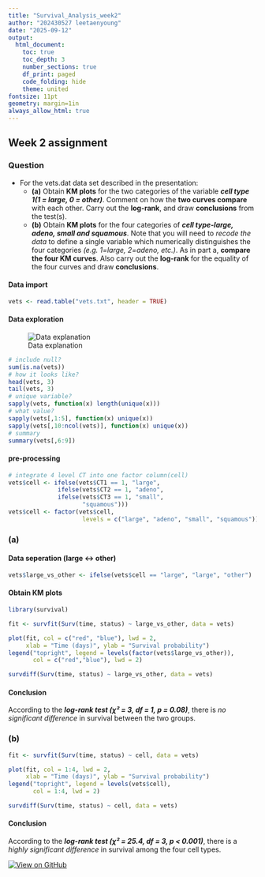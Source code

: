 ```yaml
---
title: "Survival_Analysis_week2"
author: "202430527 leetaenyoung"
date: "2025-09-12"
output:
  html_document:
    toc: true
    toc_depth: 3
    number_sections: true
    df_print: paged
    code_folding: hide
    theme: united
fontsize: 11pt
geometry: margin=1in
always_allow_html: true
---
```



## Week 2 assignment

### Question

* For the vets.dat data set described in the presentation:
  * **(a)** Obtain **KM plots** for the two categories of the variable ***cell type 1(1 = large, 0 = other)***. Comment on how the **two curves compare** with each other. Carry out the **log-rank**, and draw **conclusions** from the test(s).
  * **(b)** Obtain **KM plots** for the four categories of ***cell type-large, adeno, small and squamous***. Note that you will need to *recode the data* to define a single variable which numerically distinguishes the four categories *(e.g. 1=large, 2=adeno, etc.)*. As in part a, **compare the four KM curves**. Also carry out the **log-rank** for the equality of the four curves and draw **conclusions**.

#### Data import

```r
vets <- read.table("vets.txt", header = TRUE)
```

#### Data exploration

![Data explanation](vets.png)


```r
# include null?
sum(is.na(vets))
# how it looks like?
head(vets, 3)
tail(vets, 3)
# unique variable?
sapply(vets, function(x) length(unique(x)))
# what value?
sapply(vets[,1:5], function(x) unique(x))
sapply(vets[,10:ncol(vets)], function(x) unique(x))
# summary
summary(vets[,6:9])
```

#### pre-processing

```r
# integrate 4 level CT into one factor column(cell)
vets$cell <- ifelse(vets$CT1 == 1, "large",
              ifelse(vets$CT2 == 1, "adeno",
              ifelse(vets$CT3 == 1, "small",
                     "squamous")))
vets$cell <- factor(vets$cell,
                     levels = c("large", "adeno", "small", "squamous"))

```


### (a)

#### Data seperation (large <-> other)

```r
vets$large_vs_other <- ifelse(vets$cell == "large", "large", "other")
```

#### Obtain KM plots

```r
library(survival)
```

```r
fit <- survfit(Surv(time, status) ~ large_vs_other, data = vets)

plot(fit, col = c("red", "blue"), lwd = 2,
     xlab = "Time (days)", ylab = "Survival probability")
legend("topright", legend = levels(factor(vets$large_vs_other)),
       col = c("red","blue"), lwd = 2)

survdiff(Surv(time, status) ~ large_vs_other, data = vets)
```
#### Conclusion

According to the ***log-rank test (χ² = 3, df = 1, p = 0.08)***, there is *no significant difference* in survival between the two groups.



### (b)

```r
fit <- survfit(Surv(time, status) ~ cell, data = vets)

plot(fit, col = 1:4, lwd = 2,
     xlab = "Time (days)", ylab = "Survival probability")
legend("topright", legend = levels(vets$cell),
       col = 1:4, lwd = 2)

survdiff(Surv(time, status) ~ cell, data = vets)
```

#### Conclusion

According to the ***log-rank test (χ² = 25.4, df = 3, p < 0.001)***, there is a *highly significant difference* in survival among the four cell types.


[![View on GitHub](https://img.shields.io/badge/GitHub-Repository-blue?logo=github)](https://github.com/Taenyoung-Lee/assignments/blob/main/survival_analysis/week2/Survival_Analysis_week2_assignment.Rmd)


